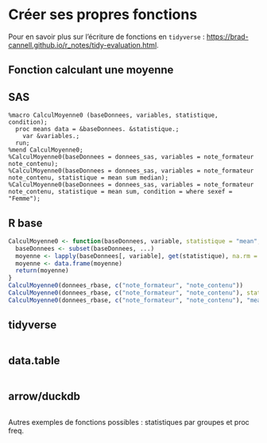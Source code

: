 # Créer ses propres fonctions

Pour en savoir plus sur l'écriture de fonctions en `tidyverse` :
<https://brad-cannell.github.io/r_notes/tidy-evaluation.html>.

## Fonction calculant une moyenne 
::: {.panel-tabset group="language"}

## SAS {.unnumbered .unlisted}
``` sas
%macro CalculMoyenne0 (baseDonnees, variables, statistique, condition);
  proc means data = &baseDonnees. &statistique.;
    var &variables.;
  run;
%mend CalculMoyenne0;
%CalculMoyenne0(baseDonnees = donnees_sas, variables = note_formateur note_contenu);
%CalculMoyenne0(baseDonnees = donnees_sas, variables = note_formateur note_contenu, statistique = mean sum median);
%CalculMoyenne0(baseDonnees = donnees_sas, variables = note_formateur note_contenu, statistique = mean sum, condition = where sexef = "Femme");
```

## R base {.unnumbered .unlisted}
```r
CalculMoyenne0 <- function(baseDonnees, variable, statistique = "mean", ...) {
  baseDonnees <- subset(baseDonnees, ...)
  moyenne <- lapply(baseDonnees[, variable], get(statistique), na.rm = TRUE)
  moyenne <- data.frame(moyenne)
  return(moyenne)
}
CalculMoyenne0(donnees_rbase, c("note_formateur", "note_contenu"))
CalculMoyenne0(donnees_rbase, c("note_formateur", "note_contenu"), statistique = "median")
CalculMoyenne0(donnees_rbase, c("note_formateur", "note_contenu"), "mean", sexef == "Femme")
```

## tidyverse {.unnumbered .unlisted}

```r

```

## data.table {.unnumbered .unlisted}
```r

```

## arrow/duckdb {.unnumbered .unlisted}
```r

```

:::

Autres exemples de fonctions possibles : statistiques par groupes et proc freq.
